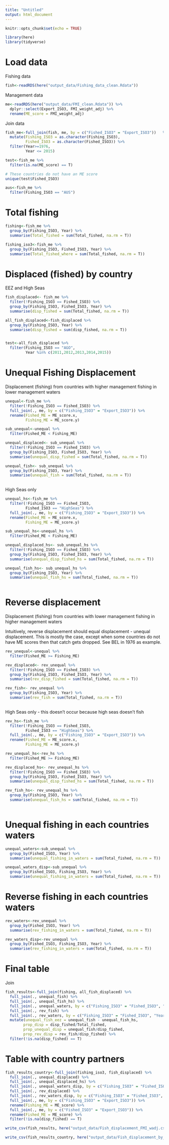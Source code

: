 ```yaml
---
title: "Untitled"
output: html_document
---
```


```r
knitr::opts_chunk$set(echo = TRUE)
```

```r
library(here)
library(tidyverse)
```


# Load data

Fishing data

```r
fish<-readRDS(here("output_data/Fishing_data_clean.Rdata"))
```

Management data

```r
me<-readRDS(here("output_data/FMI_clean.Rdata")) %>% 
  dplyr::select(Export_ISO3, FMI_weight_adj) %>% 
  rename(ME_score = FMI_weight_adj)
```

Join data

```r
fish_me<-full_join(fish, me, by = c("Fished_ISO3" = "Export_ISO3"))   %>% 
  mutate(Fishing_ISO3 = as.character(Fishing_ISO3),
         Fished_ISO3 = as.character(Fished_ISO3)) %>% 
  filter(Year>=1976,
         Year <= 2015) 

test<-fish_me %>% 
  filter(is.na(ME_score) == T)

# These countries do not have an ME score
unique(test$Fished_ISO3)
```

```r
aus<-fish_me %>% 
  filter(Fishing_ISO3 == "AUS")
```

# Total fishing

```r
fishing<-fish_me %>% 
  group_by(Fishing_ISO3, Year) %>% 
  summarise(Total_fished = sum(Total_fished, na.rm = T))

fishing_iso3<-fish_me %>% 
  group_by(Fishing_ISO3, Fished_ISO3, Year) %>% 
  summarise(Total_fished_where = sum(Total_fished, na.rm = T))
```

# Displaced (fished) by country

EEZ and High Seas

```r
fish_displaced<- fish_me %>% 
  filter(!Fishing_ISO3 == Fished_ISO3) %>% 
  group_by(Fishing_ISO3, Fished_ISO3, Year) %>% 
  summarise(disp_fished = sum(Total_fished, na.rm = T)) 

all_fish_displaced<-fish_displaced %>% 
  group_by(Fishing_ISO3, Year) %>% 
  summarise(disp_fished = sum(disp_fished, na.rm = T))


test<-all_fish_displaced %>% 
  filter(Fishing_ISO3 == "AGO",
         Year %in% c(2011,2012,2013,2014,2015))
```



# Unequal Fishing Displacement

Displacement (fishing) from countries with higher management fishing in lower management waters

```r
unequal<-fish_me %>% 
  filter(!Fishing_ISO3 == Fished_ISO3) %>% 
  full_join(., me, by = c("Fishing_ISO3" = "Export_ISO3")) %>% 
  rename(Fished_ME = ME_score.x,
         Fishing_ME = ME_score.y) 

sub_unequal<-unequal %>% 
  filter(Fished_ME < Fishing_ME)

unequal_displaced<- sub_unequal %>% 
  filter(!Fishing_ISO3 == Fished_ISO3) %>% 
  group_by(Fishing_ISO3, Fished_ISO3, Year) %>% 
  summarise(unequal_disp_fished = sum(Total_fished, na.rm = T)) 

unequal_fish<- sub_unequal %>% 
  group_by(Fishing_ISO3, Year) %>% 
  summarise(unequal_fish = sum(Total_fished, na.rm = T))
  
```

High Seas only

```r
unequal_hs<-fish_me %>% 
  filter(!Fishing_ISO3 == Fished_ISO3,
         Fished_ISO3 == "HighSeas") %>% 
  full_join(., me, by = c("Fishing_ISO3" = "Export_ISO3")) %>% 
  rename(Fished_ME = ME_score.x,
         Fishing_ME = ME_score.y) 

sub_unequal_hs<-unequal_hs %>% 
  filter(Fished_ME < Fishing_ME)

unequal_displaced_hs<- sub_unequal_hs %>% 
  filter(!Fishing_ISO3 == Fished_ISO3) %>% 
  group_by(Fishing_ISO3, Fished_ISO3, Year) %>% 
  summarise(unequal_disp_fished_hs = sum(Total_fished, na.rm = T)) 

unequal_fish_hs<- sub_unequal_hs %>% 
  group_by(Fishing_ISO3, Year) %>% 
  summarise(unequal_fish_hs = sum(Total_fished, na.rm = T))
  
```

# Reverse displacement

Displacement (fishing) from countries with lower management fishing in higher management waters

Intuitively, reverse displacement should equal displacement - unequal displacement. This is mostly the case, except when some countries do not have ME scores then that catch gets dropped. See BEL in 1976 as example.

```r
rev_unequal<-unequal %>% 
  filter(Fished_ME >= Fishing_ME)

rev_displaced<- rev_unequal %>% 
  filter(!Fishing_ISO3 == Fished_ISO3) %>% 
  group_by(Fishing_ISO3, Fished_ISO3, Year) %>% 
  summarise(rev_disp_fished = sum(Total_fished, na.rm = T)) 

rev_fish<- rev_unequal %>% 
  group_by(Fishing_ISO3, Year) %>% 
  summarise(rev_fish = sum(Total_fished, na.rm = T))
  
```

High Seas only - this doesn't occur because high seas doesn't fish

```r
rev_hs<-fish_me %>% 
  filter(!Fishing_ISO3 == Fished_ISO3,
         Fished_ISO3 == "HighSeas") %>% 
  full_join(., me, by = c("Fishing_ISO3" = "Export_ISO3")) %>% 
  rename(Fished_ME = ME_score.x,
         Fishing_ME = ME_score.y) 

rev_unequal_hs<-rev_hs %>% 
  filter(Fished_ME >= Fishing_ME)

rev_displaced_hs<- rev_unequal_hs %>% 
  filter(!Fishing_ISO3 == Fished_ISO3) %>% 
  group_by(Fishing_ISO3, Fished_ISO3, Year) %>% 
  summarise(unequal_disp_fished_hs = sum(Total_fished, na.rm = T)) 

rev_fish_hs<- rev_unequal_hs %>% 
  group_by(Fishing_ISO3, Year) %>% 
  summarise(unequal_fish_hs = sum(Total_fished, na.rm = T))
  
```

# Unequal fishing in each countries waters

```r
unequal_waters<-sub_unequal %>% 
  group_by(Fished_ISO3, Year) %>% 
  summarise(unequal_fishing_in_waters = sum(Total_fished, na.rm = T))

unequal_waters_disp<-sub_unequal %>% 
  group_by(Fished_ISO3, Fishing_ISO3, Year) %>% 
  summarise(unequal_fishing_in_waters = sum(Total_fished, na.rm = T))
```

# Reverse fishing in each countries waters

```r
rev_waters<-rev_unequal %>% 
  group_by(Fished_ISO3, Year) %>% 
  summarise(rev_fishing_in_waters = sum(Total_fished, na.rm = T))

rev_waters_disp<-rev_unequal %>% 
  group_by(Fished_ISO3, Fishing_ISO3, Year) %>% 
  summarise(rev_fishing_in_waters = sum(Total_fished, na.rm = T))
```

# Final table
Join 

```r
fish_results<-full_join(fishing, all_fish_displaced) %>% 
  full_join(., unequal_fish) %>% 
  full_join(., unequal_fish_hs) %>% 
  full_join(., unequal_waters, by = c("Fishing_ISO3" = "Fished_ISO3", "Year")) %>% 
  full_join(., rev_fish) %>% 
  full_join(., rev_waters, by = c("Fishing_ISO3" = "Fished_ISO3", "Year")) %>% 
  mutate(unequal_fish_eez = unequal_fish - unequal_fish_hs,
        prop_disp = disp_fished/Total_fished,
        prop_unequal_disp = unequal_fish/disp_fished,
        prop_rev_disp = rev_fish/disp_fished) %>% 
  filter(!is.na(disp_fished) == T)
```

# Table with country partners


```r
fish_results_country<-full_join(fishing_iso3, fish_displaced) %>% 
  full_join(., unequal_displaced) %>% 
  full_join(., unequal_displaced_hs) %>% 
  full_join(., unequal_waters_disp, by = c("Fishing_ISO3" = "Fished_ISO3", "Fished_ISO3" = "Fishing_ISO3", "Year")) %>% 
  full_join(., rev_displaced) %>% 
  full_join(., rev_waters_disp, by = c("Fishing_ISO3" = "Fished_ISO3", "Fished_ISO3" = "Fishing_ISO3", "Year")) %>% 
  full_join(., me, by = c("Fishing_ISO3" = "Export_ISO3")) %>% 
  rename(Fishing_ME = ME_score) %>% 
  full_join(., me, by = c("Fished_ISO3" = "Export_ISO3")) %>% 
  rename(Fished_ME = ME_score) %>% 
  filter(!is.na(disp_fished) == T)
```



```r
write_csv(fish_results, here("output_data/Fish_displacement_FMI_wadj.csv"))

write_csv(fish_results_country, here("output_data/Fish_displacement_by_country_FMI_wadj.csv"))
```